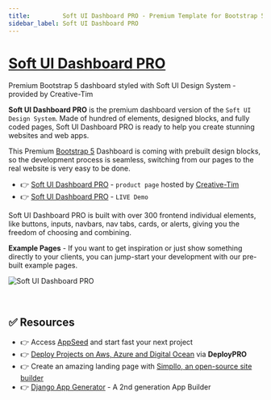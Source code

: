 ```yaml
---
title:         Soft UI Dashboard PRO - Premium Template for Bootstrap 5
sidebar_label: Soft UI Dashboard PRO
---
```


# [Soft UI Dashboard PRO](https://www.creative-tim.com/product/soft-ui-dashboard-pro?AFFILIATE=128200)

<SubHeading>Premium Bootstrap 5 dashboard styled with Soft UI Design System - provided by Creative-Tim</SubHeading>

**Soft UI Dashboard PRO** is the premium dashboard version of the `Soft UI Design System`. Made of hundred of elements, designed blocks, and fully coded pages, Soft UI Dashboard PRO is ready to help you create stunning websites and web apps.

This Premium [Bootstrap 5](https://www.admin-dashboards.com/bootstrap-5-templates/) Dashboard is coming with prebuilt design blocks, so the development process is seamless, switching from our pages to the real website is very easy to be done.

- 👉 [Soft UI Dashboard PRO](https://www.creative-tim.com/product/soft-ui-dashboard-pro?AFFILIATE=128200) - `product page` hosted by [Creative-Tim](../partners/creative-tim.mdx)
- 👉 [Soft UI Dashboard PRO](https://demos.creative-tim.com/soft-ui-dashboard-pro/pages/dashboards/default.html?AFFILIATE=128200) - `LIVE Demo`

Soft UI Dashboard PRO is built with over 300 frontend individual elements, like buttons, inputs, navbars, nav tabs, cards, or alerts, giving you the freedom of choosing and combining.

**Example Pages** - If you want to get inspiration or just show something directly to your clients, you can jump-start your development with our pre-built example pages.

![Soft UI Dashboard PRO](https://user-images.githubusercontent.com/51070104/224493875-b6581eb2-d12e-41a8-993b-79809db6ac74.png)

<br />

## ✅ Resources 

- 👉 Access [AppSeed](https://appseed.us/) and start fast your next project
- 👉 [Deploy Projects on Aws, Azure and Digital Ocean](https://www.docs.deploypro.dev/) via **DeployPRO**
- 👉 Create an amazing landing page with [Simpllo, an open-source site builder](https://www.simpllo.com/)
- 👉 [Django App Generator](https://app-generator.dev/django/) - A 2nd generation App Builder
